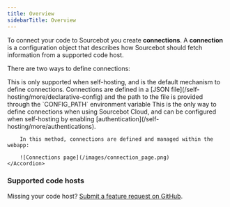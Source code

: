```yaml
---
title: Overview
sidebarTitle: Overview
---
```


To connect your code to Sourcebot you create **connections**. A **connection** is a configuration object that describes how Sourcebot should fetch information from a supported code host.

There are two ways to define connections:

<AccordionGroup>
    <Accordion title="Declarative configuration file">
        This is only supported when self-hosting, and is the default mechanism to define connections. Connections are defined in a [JSON file](/self-hosting/more/declarative-config)
        and the path to the file is provided through the `CONFIG_PATH` environment variable
    </Accordion>
    <Accordion title="UI connection management">
        This is the only way to define connections when using Sourcebot Cloud, and can be configured when self-hosting by enabling [authentication](/self-hosting/more/authentications).

        In this method, connections are defined and managed within the webapp:

        ![Connections page](/images/connection_page.png)
    </Accordion>
</AccordionGroup>

### Supported code hosts

<CardGroup cols={2}>
    <Card horizontal title="GitHub" icon="github" href="/docs/connections/github" />
    <Card horizontal title="GitLab" icon="gitlab" href="/docs/connections/gitlab" />
    <Card horizontal title="Bitbucket Cloud" icon="bitbucket" href="/docs/connections/bitbucket-cloud" />
    <Card horizontal title="Bitbucket Data Center" icon="bitbucket" href="/docs/connections/bitbucket-data-center" />
    <Card horizontal title="Gitea" href="/docs/connections/gitea" />
    <Card horizontal title="Gerrit" href="/docs/connections/gerrit" />
    <Card horizontal title="Other Git hosts" icon="git-alt" href="/docs/connections/generic-git-host" />
    <Card horizontal title="Local Git repos" icon="folder" href="/docs/connections/local-repos" />
</CardGroup>

<Note>Missing your code host? [Submit a feature request on GitHub](https://github.com/sourcebot-dev/sourcebot/discussions/categories/ideas).</Note>